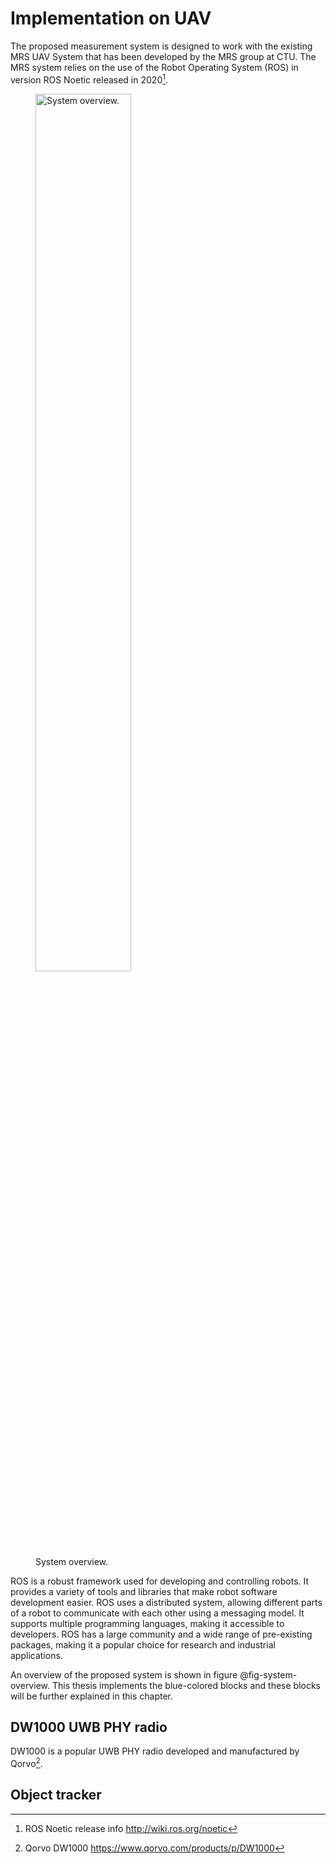 # Implementation on UAV

The proposed measurement system is designed to work with the existing MRS UAV System that has been developed by the MRS group at CTU.
The MRS system relies on the use of the Robot Operating System (ROS) in version ROS Noetic released in 2020[^rosnoetic]. 

[^rosnoetic]: ROS Noetic release info <http://wiki.ros.org/noetic>

![System overview.](images/overview-schema.svg){#fig-system-overview width="60%"}

ROS is a robust framework used for developing and controlling robots. 
It provides a variety of tools and libraries that make robot software development easier. 
ROS uses a distributed system, allowing different parts of a robot to communicate with each other using a messaging model. 
It supports multiple programming languages, making it accessible to developers. 
ROS has a large community and a wide range of pre-existing packages, making it a popular choice for research and industrial applications.

An overview of the proposed system is shown in figure @fig-system-overview. This thesis implements the blue-colored blocks and these blocks will be further explained in this chapter.


## DW1000 UWB PHY radio 

DW1000 is a popular UWB PHY radio developed and manufactured by Qorvo[^qorvo-dw1000].


[^qorvo-dw1000]: Qorvo DW1000 <https://www.qorvo.com/products/p/DW1000>

## Object tracker